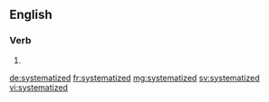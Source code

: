 ==English==

===Verb===
{{head|en|verb form}}

# {{en-past of|systematize}}

[[de:systematized]]
[[fr:systematized]]
[[mg:systematized]]
[[sv:systematized]]
[[vi:systematized]]